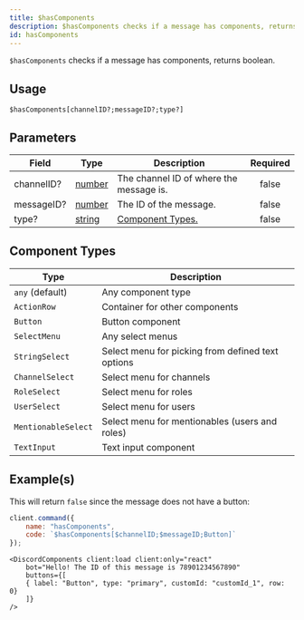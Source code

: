 ```yaml
---
title: $hasComponents
description: $hasComponents checks if a message has components, returns boolean.
id: hasComponents
---
```


`$hasComponents` checks if a message has components, returns boolean.


## Usage

```aoi
$hasComponents[channelID?;messageID?;type?]
```

## Parameters

| Field      | Type                                                                                              | Description                                                                                    | Required |
| ---------- | ------------------------------------------------------------------------------------------------- | ---------------------------------------------------------------------------------------------- | :------: |
| channelID? | [number](https://developer.mozilla.org/en-US/docs/Web/JavaScript/Reference/Global_Objects/Number) | The channel ID of where the message is.                                                        |  false   |
| messageID? | [number](https://developer.mozilla.org/en-US/docs/Web/JavaScript/Reference/Global_Objects/Number) | The ID of the message.                                                                         |  false   |
| type?      | [string](https://developer.mozilla.org/en-US/docs/Web/JavaScript/Reference/Global_Objects/String) | [Component Types.](https://discord-api-types.dev/api/discord-api-types-v10/enum/ComponentType) |  false   |

## Component Types

| Type                | Description                                       |
| ------------------- | ------------------------------------------------- |
| `any` (default)     | Any component type                                |
| `ActionRow`         | Container for other components                    |
| `Button`            | Button component                                  |
| `SelectMenu`        | Any select menus                                  |
| `StringSelect`      | Select menu for picking from defined text options |
| `ChannelSelect`     | Select menu for channels                          |
| `RoleSelect`        | Select menu for roles                             |
| `UserSelect`        | Select menu for users                             |
| `MentionableSelect` | Select menu for mentionables (users and roles)    |
| `TextInput`         | Text input component                              |

## Example(s)

This will return `false` since the message does not have a button:

```js
client.command({
    name: "hasComponents",
    code: `$hasComponents[$channelID;$messageID;Button]`
});
```

    <DiscordComponents client:load client:only="react"
        bot="Hello! The ID of this message is 78901234567890"
        buttons={[
        { label: "Button", type: "primary", customId: "customId_1", row: 0}
        ]}
    />
